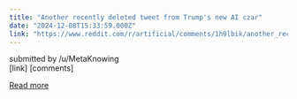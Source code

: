 ```yaml
---
title: "Another recently deleted tweet from Trump's new AI czar"
date: "2024-12-08T15:33:59.000Z"
link: "https://www.reddit.com/r/artificial/comments/1h9lbik/another_recently_deleted_tweet_from_trumps_new_ai/"
---
```


submitted by    /u/MetaKnowing  
 [link]   [comments]

[Read more](https://www.reddit.com/r/artificial/comments/1h9lbik/another_recently_deleted_tweet_from_trumps_new_ai/)
